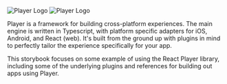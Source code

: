 
<Meta title="Welcome" />

![Player Logo](/logo/logo-light-large.png?lightModeOnly)
![Player Logo](/logo/logo-light-large.png?darkModeOnly)

Player is a framework for building cross-platform experiences. The main engine is written in Typescript, with platform specific adapters for iOS, Android, and React (web). It's built from the ground up with plugins in mind to perfectly tailor the experience specifically for your app.

This storybook focuses on some example of using the React Player library, including some of the underlying plugins and references for building out apps using Player.
